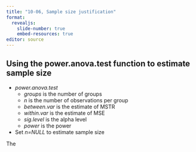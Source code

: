 ```yaml
---
title: "10-06, Sample size justification"
format: 
  revealjs:
    slide-number: true
    embed-resources: true
editor: source
---
```


## Using the power.anova.test function to estimate sample size

-   *power.anova.test*
    -   *groups* is the number of groups
    -   *n* is the number of observations per group
    -   *between.var* is the estimate of MSTR
    -   *within.var* is the estimate of MSE
    -   *sig.level* is the alpha level
    -   *power* is the power
-   Set *n=NULL* to estimate sample size
    

:::notes
The
:::
  
